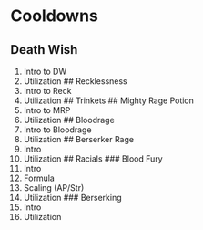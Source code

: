 # Cooldowns{#cds}
## Death Wish
1. Intro to DW
2. Utilization
## Recklessness
1. Intro to Reck
2. Utilization
## Trinkets
## Mighty Rage Potion
1. Intro to MRP
2. Utilization
## Bloodrage
1. Intro to Bloodrage
2. Utilization
## Berserker Rage
1. Intro
2. Utilization
## Racials
### Blood Fury
1. Intro
2. Formula
3. Scaling (AP/Str)
4. Utilization
### Berserking
1. Intro
2. Utilization